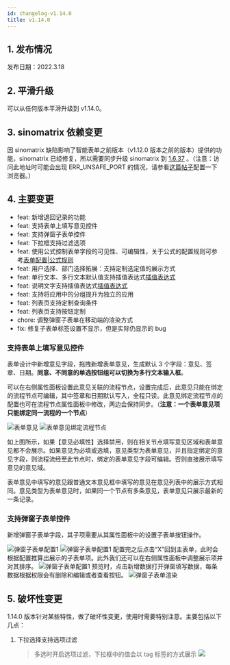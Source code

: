 ```yaml
---
id: changelog-v1.14.0
title: v1.14.0
---
```



## 1. 发布情况

发布日期：2022.3.18

<BundleList version="1.14.0" frontend="1.14.0" backend="1.14.0" font="1.13.0" />

## 2. 平滑升级

可以从任何版本平滑升级到 v1.14.0。

## 3. sinomatrix 依赖变更

因 sinomatrix 缺陷影响了智能表单之前版本（v1.12.0 版本之前的版本）提供的功能，sinomatrix 已经修复，所以需要同步升级 sinomatrix 到 [1.6.37](http://47.93.34.153:10080/sino-matrix/sino-matrix/blob/master/CHANGELOG.md) 。（注意：访问此地址时可能会出现 ERR_UNSAFE_PORT 的情况，请参看[这篇帖子](https://blog.csdn.net/kjcxmx/article/details/118122483)配置一下浏览器。）

## 4. 主要变更

- feat: 新增退回记录的功能
- feat: 支持表单上填写意见控件
- feat: 支持弹窗子表单控件
- feat: 下拉框支持过滤选项
- feat: 使用公式控制表单字段的可见性、可编辑性，关于公式的配置规则可参考[表单配置|公式规则](expression-rules)
- feat: 用户选择、部门选择拓展：支持定制选定值的展示方式
- feat: 单行文本、多行文本默认值支持插值表达式[插值表达式](interpolation-expression)
- feat: 说明文字支持插值表达式[插值表达式](interpolation-expression)
- feat: 支持将应用中的分组提升为独立的应用
- feat: 列表页支持定制查询条件
- feat: 列表页支持按钮定制
- chore: 调整弹窗子表单在移动端的渲染方式
- fix: 修复子表单标签设置不显示，但是实际仍显示的 bug

### 支持表单上填写意见控件

表单设计中新增意见字段，拖拽新增表单意见，生成默认 3 个字段：意见、签章、日期。<strong>同意、不同意的单选按钮组可以切换为多行文本输入框</strong>。

可以在右侧属性面板设置此意见关联的流程节点，设置完成后，此意见只能在绑定的流程节点可编辑，其中签章和日期默认写入，全程只读。此意见绑定流程节点的配置也可在流程节点属性面板中修改，两边会保持同步。（<strong>注意：一个表单意见项只能绑定同一流程的一个节点</strong>）

![表单意见](assets/changelog-v1.14.0/form-idea.png)
![表单意见绑定流程节点](assets/changelog-v1.14.0/form-idea-config.png)

如上图所示，如果【意见必填性】选择禁用，则在相关节点填写意见区域和表单意见都不会展示。如果意见为必填或选填，意见类型为表单意见，并且指定绑定的意见字段，则流程流经至此节点时，绑定的表单意见字段可编辑。否则直接展示填写意见的意见域。

表单意见中填写的意见跟普通文本意见框中填写的意见在意见列表中的展示方式相同。意见类型为表单意见时，如果同一个节点有多条意见，表单意见只展示最新的一条记录。

### 支持弹窗子表单控件

新增弹窗子表单字段，其子项需要从其属性面板中的设置子表单按钮操作。

![弹窗子表单配置1](assets/changelog-v1.14.0/modal-subform-config1.png)
![弹窗子表单配置1](assets/changelog-v1.14.0/modal-subform-config2.png)
配置完之后点击“X”回到主表单，此时会根据配置推算出展示的子表单项。此外我们还可以在右侧属性面板中调整展示项并对其排序。
![弹窗子表单配置1](assets/changelog-v1.14.0/modal-subform-config3.png)
预览时，点击新增数据打开弹窗填写数据，每条数据根据权限会有删除和编辑或者查看按钮。
![弹窗子表单渲染](assets/changelog-v1.14.0/modal-subform-renderer.png)

## 5. 破坏性变更

1.14.0 版本针对某些特性，做了破坏性变更，使用时需要特别注意。主要包括以下几点：

1. 下拉选择支持选项过滤
   > 多选时开启选项过滤，下拉框中的值会以 tag 标签的方式展示
   > ![](assets/changelog-v1.14.0/option-filter-select.png)
